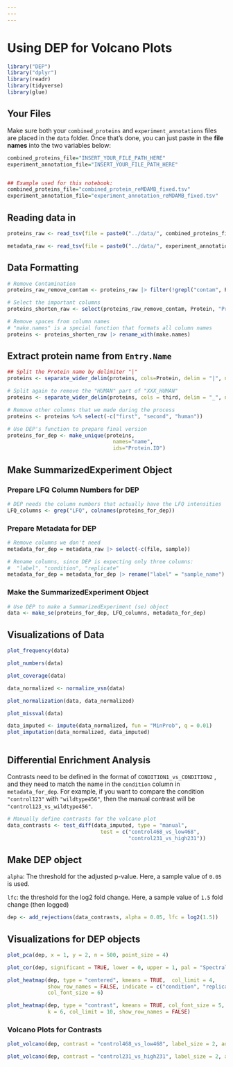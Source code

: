 ```yaml
---
---
---
```


# Using DEP for Volcano Plots

```r
library("DEP")
library("dplyr")
library(readr)
library(tidyverse)
library(glue)
```

## Your Files

Make sure both your `combined_proteins` and `experiment_annotations` files are placed in the `data` folder. Once that's done, you can just paste in the **file names** into the two variables below:

```r
combined_proteins_file="INSERT_YOUR_FILE_PATH_HERE"
experiment_annotation_file="INSERT_YOUR_FILE_PATH_HERE"


## Example used for this notebook:
combined_proteins_file="combined_protein_reMDAMB_fixed.tsv"
experiment_annotation_file="experiment_annotation_reMDAMB_fixed.tsv"

```

## Reading data in

```r
proteins_raw <- read_tsv(file = paste0("../data/", combined_proteins_file)) |> as.data.frame()

metadata_raw <- read_tsv(file = paste0("../data/", experiment_annotation_file)) |> as.data.frame()

```

## Data Formatting

```r
# Remove Contamination
proteins_raw_remove_contam <- proteins_raw |> filter(!grepl("contam", Protein))

# Select the important columns
proteins_shorten_raw <- select(proteins_raw_remove_contam, Protein, "Protein ID", "Entry Name", Description, contains("LFQ"))

# Remove spaces from column names
# "make.names" is a special function that formats all column names
proteins <- proteins_shorten_raw |> rename_with(make.names)
```

## Extract protein name from `Entry.Name`

```r
## Split the Protein name by delimiter "|"
proteins <- separate_wider_delim(proteins, cols=Protein, delim = "|", names = c("first", "second", "third"))

# Split again to remove the "HUMAN" part of "XXX_HUMAN"
proteins <- separate_wider_delim(proteins, cols = third, delim = "_", names= c("name", "human"))

# Remove other columns that we made during the process
proteins <- proteins %>% select(-c("first", "second", "human"))
```

```r
# Use DEP's function to prepare final version
proteins_for_dep <- make_unique(proteins, 
                                  names="name", 
                                  ids="Protein.ID")
```

## Make SummarizedExperiment Object

### Prepare LFQ Column Numbers for DEP

```r
# DEP needs the column numbers that actually have the LFQ intensities
LFQ_columns <- grep("LFQ", colnames(proteins_for_dep))
```

### Prepare Metadata for DEP

```r
# Remove columns we don't need 
metadata_for_dep = metadata_raw |> select(-c(file, sample))

# Rename columns, since DEP is expecting only three columns:
#  "label", "condition", "replicate"
metadata_for_dep = metadata_for_dep |> rename("label" = "sample_name")
```

### Make the SummarizedExperiment Object

```r
# Use DEP to make a SummarizedExperiment (se) object
data <- make_se(proteins_for_dep, LFQ_columns, metadata_for_dep)
```

## Visualizations of Data

```r
plot_frequency(data)
```

```r
plot_numbers(data)
```

```r
plot_coverage(data)
```

```r
data_normalized <- normalize_vsn(data)
```

```r
plot_normalization(data, data_normalized)
```

```r
plot_missval(data)
```

```r
data_imputed <- impute(data_normalized, fun = "MinProb", q = 0.01)
plot_imputation(data_normalized, data_imputed)
```

```r

```

## Differential Enrichment Analysis

Contrasts need to be defined in the format of `CONDITION1_vs_CONDITION2` , and they need to match the name in the `condition` column in `metadata_for_dep`. For example, if you want to compare the condition `"control123"` with `"wildtype456"`, then the manual contrast will be `"control123_vs_wildtype456"`.

```r
# Manually define contrasts for the volcano plot
data_contrasts <- test_diff(data_imputed, type = "manual", 
                              test = c("control468_vs_low468",
                                       "control231_vs_high231"))
```

## Make DEP object

`alpha`: The threshold for the adjusted p-value. Here, a sample value of `0.05` is used.

`lfc`: the threshold for the log2 fold change. Here, a sample value of `1.5` fold change (then logged)

```r
dep <- add_rejections(data_contrasts, alpha = 0.05, lfc = log2(1.5))
```

## Visualizations for DEP objects

```r
plot_pca(dep, x = 1, y = 2, n = 500, point_size = 4)
```

```r
plot_cor(dep, significant = TRUE, lower = 0, upper = 1, pal = "Spectral", font_size = 4)
```

```r
plot_heatmap(dep, type = "centered", kmeans = TRUE,  col_limit = 4,
             show_row_names = FALSE, indicate = c("condition", "replicate"),
             col_font_size = 6)
```

```r
plot_heatmap(dep, type = "contrast", kmeans = TRUE, col_font_size = 5,
             k = 6, col_limit = 10, show_row_names = FALSE)
```

### Volcano Plots for Contrasts

```r
plot_volcano(dep, contrast = "control468_vs_low468", label_size = 2, add_names = TRUE)
```

```r
plot_volcano(dep, contrast = "control231_vs_high231", label_size = 2, add_names = TRUE)
```
